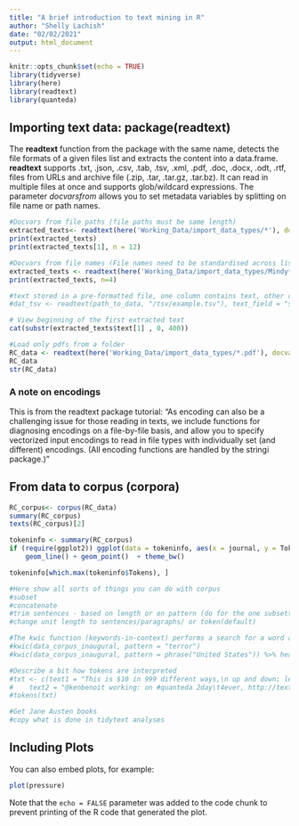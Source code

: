 ```yaml
---
title: "A brief introduction to text mining in R"
author: "Shelly Lachish"
date: "02/02/2021"
output: html_document
---
```


```r
knitr::opts_chunk$set(echo = TRUE)
library(tidyverse)
library(here)
library(readtext)
library(quanteda)
```

## Importing text data: package(readtext)

The **readtext** function from the package with the same name, detects the file formats of a given files list and extracts the content into a data.frame. **readtext** supports .txt, .json, .csv, .tab, .tsv, .xml, .pdf, .doc, .docx, .odt, .rtf, files from URLs and archive file (.zip, .tar, .tar.gz, .tar.bz). It can read in multiple files at once and supports glob/wildcard expressions. The parameter *docvarsfrom* allows you to set metadata variables by splitting on file name or path names.

```r
#Docvars from file paths (file paths must be same length)
extracted_texts<- readtext(here('Working_Data/import_data_types/*'), docvarsfrom = "filepaths", dvsep = "/")
print(extracted_texts)
print(extracted_texts[1], n = 12)

#Docvars from file names (File names need to be standardised across list - same num/type separator)
extracted_texts <- readtext(here('Working_Data/import_data_types/Mindy*'), docvarsfrom = "filenames", dvsep = "_", docvarnames = c("author", "place", "year"))
print(extracted_texts, n=4)

#text stored in a pre-formatted file, one column contains text, other columns store document-level variables
#dat_tsv <- readtext(path_to_data, "/tsv/example.tsv"), text_field = "speech")

# View beginning of the first extracted text
cat(substr(extracted_texts$text[1] , 0, 400))
```

```r
#Load only pdfs from a folder
RC_data <- readtext(here('Working_Data/import_data_types/*.pdf'), docvarsfrom = "filenames", dvsep = "_", docvarnames = c("author", "journal", "year"))
RC_data
str(RC_data)
```

### A note on encodings

This is from the readtext package tutorial: "As encoding can also be a challenging issue for those reading in texts, we include functions for diagnosing encodings on a file-by-file basis, and allow you to specify vectorized input encodings to read in file types with individually set (and different) encodings. (All encoding functions are handled by the stringi package.)"

## From data to corpus (corpora)

```r

RC_corpus<- corpus(RC_data)
summary(RC_corpus)
texts(RC_corpus)[2]

tokeninfo <- summary(RC_corpus)
if (require(ggplot2)) ggplot(data = tokeninfo, aes(x = journal, y = Tokens, group = 1)) + 
    geom_line() + geom_point()  + theme_bw()

tokeninfo[which.max(tokeninfo$Tokens), ]

#Here show all sorts of things you can do with corpus
#subset
#concatenate
#trim sentences - based on length or on pattern (do for the one subsetted)
#change unit length to sentences/paragraphs/ or token(default)

#The kwic function (keywords-in-context) performs a search for a word and allows us to view the contexts in which it occurs:
#kwic(data_corpus_inaugural, pattern = "terror")
#kwic(data_corpus_inaugural, pattern = phrase("United States")) %>% head()

#Describe a bit how tokens are interpreted
#txt <- c(text1 = "This is $10 in 999 different ways,\n up and down; left and #right!", 
#    text2 = "@kenbenoit working: on #quanteda 2day\t4ever, http://textasdata.com#?page=123.")#
#tokens(txt)

#Get Jane Austen books
#copy what is done in tidytext analyses

```

## Including Plots

You can also embed plots, for example:

```r
plot(pressure)
```

Note that the `echo = FALSE` parameter was added to the code chunk to prevent printing of the R code that generated the plot.
